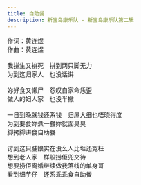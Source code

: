 ```yaml
---
title: 自助餐
description: 新宝岛康乐队 - 新宝岛康乐队第二辑
---
```


作词：黄连煜<br />作曲：黄连煜<br /><br />我拼生又拚死　拼到两只脚无力<br />为到这归家人　也没话讲<br /><br />妳好食又懒尸　怨叹自家命恁歪<br />做人的妇人家　也没半撇<br /><br />一日到晚就钱还系钱　归屋大细也唔晓得度<br />为到要食妳煮一餐妳就面臭臭<br />脚拷脚讲食自助餐<br /><br />讨到这只脯娘实在没么人比堐还冤枉<br />想到老人家　样般捞佢兜交待<br />想要捞佢离婚继续做我落线的单身哥<br />看到细芋仔　还系乖乖食自助餐